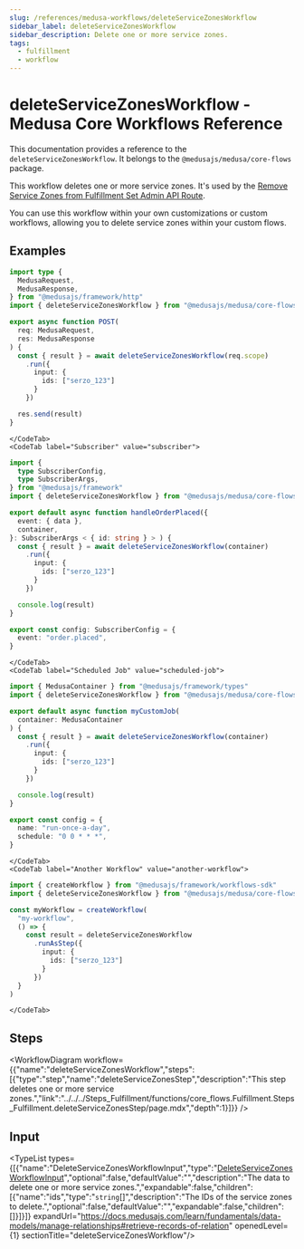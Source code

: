 ```yaml
---
slug: /references/medusa-workflows/deleteServiceZonesWorkflow
sidebar_label: deleteServiceZonesWorkflow
sidebar_description: Delete one or more service zones.
tags:
  - fulfillment
  - workflow
---
```



# deleteServiceZonesWorkflow - Medusa Core Workflows Reference

This documentation provides a reference to the `deleteServiceZonesWorkflow`. It belongs to the `@medusajs/medusa/core-flows` package.

This workflow deletes one or more service zones. It's used by the
[Remove Service Zones from Fulfillment Set Admin API Route](https://docs.medusajs.com/api/admin#fulfillment-sets\_deletefulfillmentsetsidservicezoneszone\_id).

You can use this workflow within your own customizations or custom workflows, allowing you to
delete service zones within your custom flows.

<SourceCodeLink link="https://github.com/medusajs/medusa/blob/402a5c3cd48a84bacc35c599da7bcd8ba4d2af27/packages/core/core-flows/src/fulfillment/workflows/delete-service-zones.ts#L34" />

## Examples

<CodeTabs group="workflow-exection">
    <CodeTab label="API Route" value="api-route">
    
```ts title="src/api/workflow/route.ts"
import type {
  MedusaRequest,
  MedusaResponse,
} from "@medusajs/framework/http"
import { deleteServiceZonesWorkflow } from "@medusajs/medusa/core-flows"

export async function POST(
  req: MedusaRequest,
  res: MedusaResponse
) {
  const { result } = await deleteServiceZonesWorkflow(req.scope)
    .run({
      input: {
        ids: ["serzo_123"]
      }
    })

  res.send(result)
}
```

    </CodeTab>
    <CodeTab label="Subscriber" value="subscriber">
    
```ts title="src/subscribers/order-placed.ts"
import {
  type SubscriberConfig,
  type SubscriberArgs,
} from "@medusajs/framework"
import { deleteServiceZonesWorkflow } from "@medusajs/medusa/core-flows"

export default async function handleOrderPlaced({
  event: { data },
  container,
}: SubscriberArgs < { id: string } > ) {
  const { result } = await deleteServiceZonesWorkflow(container)
    .run({
      input: {
        ids: ["serzo_123"]
      }
    })

  console.log(result)
}

export const config: SubscriberConfig = {
  event: "order.placed",
}
```

    </CodeTab>
    <CodeTab label="Scheduled Job" value="scheduled-job">
    
```ts title="src/jobs/message-daily.ts"
import { MedusaContainer } from "@medusajs/framework/types"
import { deleteServiceZonesWorkflow } from "@medusajs/medusa/core-flows"

export default async function myCustomJob(
  container: MedusaContainer
) {
  const { result } = await deleteServiceZonesWorkflow(container)
    .run({
      input: {
        ids: ["serzo_123"]
      }
    })

  console.log(result)
}

export const config = {
  name: "run-once-a-day",
  schedule: "0 0 * * *",
}
```

    </CodeTab>
    <CodeTab label="Another Workflow" value="another-workflow">
    
```ts title="src/workflows/my-workflow.ts"
import { createWorkflow } from "@medusajs/framework/workflows-sdk"
import { deleteServiceZonesWorkflow } from "@medusajs/medusa/core-flows"

const myWorkflow = createWorkflow(
  "my-workflow",
  () => {
    const result = deleteServiceZonesWorkflow
      .runAsStep({
        input: {
          ids: ["serzo_123"]
        }
      })
  }
)
```

    </CodeTab>
  </CodeTabs>

## Steps

<WorkflowDiagram workflow={{"name":"deleteServiceZonesWorkflow","steps":[{"type":"step","name":"deleteServiceZonesStep","description":"This step deletes one or more service zones.","link":"../../../Steps_Fulfillment/functions/core_flows.Fulfillment.Steps_Fulfillment.deleteServiceZonesStep/page.mdx","depth":1}]}} />

## Input

<TypeList types={[{"name":"DeleteServiceZonesWorkflowInput","type":"[DeleteServiceZonesWorkflowInput](../../../../types/core_flows.DeleteServiceZonesWorkflowInput/page.mdx)","optional":false,"defaultValue":"","description":"The data to delete one or more service zones.","expandable":false,"children":[{"name":"ids","type":"`string`[]","description":"The IDs of the service zones to delete.","optional":false,"defaultValue":"","expandable":false,"children":[]}]}]} expandUrl="https://docs.medusajs.com/learn/fundamentals/data-models/manage-relationships#retrieve-records-of-relation" openedLevel={1} sectionTitle="deleteServiceZonesWorkflow"/>
